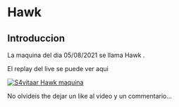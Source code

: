 # Hawk {-}

## Introduccion {-}

La maquina del dia 05/08/2021 se llama Hawk
.

El replay del live se puede ver aqui

[![S4vitaar Hawk maquina](https://img.youtube.com/vi/lL1_9JiUy-k/0.jpg)](https://www.youtube.com/watch?v=lL1_9JiUy-k)

No olvideis the dejar un like al video y un commentario...
